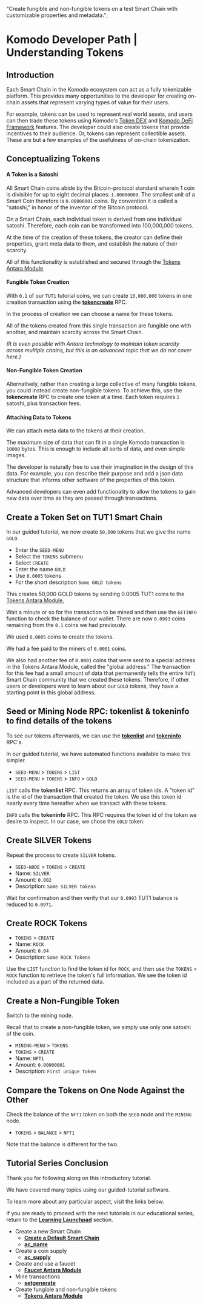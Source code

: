   "Create fungible and non-fungible tokens on a test Smart Chain with customizable properties and metadata.";


# Komodo Developer Path | Understanding Tokens

## Introduction

Each Smart Chain in the Komodo ecosystem can act as a fully tokenizable platform. This provides many opportunities to the developer for creating on-chain assets that represent varying types of value for their users.

For example, tokens can be used to represent real world assets, and users can then trade these tokens using Komodo's [Token DEX](/antara/api/tokens/) and [Komodo DeFi Framework](/komodo-defi-framework/tutorials/) features. The developer could also create tokens that provide incentives to their audience. Or, tokens can represent collectible assets. These are but a few examples of the usefulness of on-chain tokenization.

## Conceptualizing Tokens

#### A Token is a Satoshi

All Smart Chain coins abide by the Bitcoin-protocol standard wherein 1 coin is divisible for up to eight decimal places: `1.00000000`. The smallest unit of a Smart Coin therefore is `0.00000001` coins. By convention it is called a "satoshi," in honor of the inventor of the Bitcoin protocol.

On a Smart Chain, each individual token is derived from one individual satoshi. Therefore, each coin can be transformed into 100,000,000 tokens.

At the time of the creation of these tokens, the creator can define their properties, grant meta data to them, and establish the nature of their scarcity.

All of this functionality is established and secured through the [Tokens Antara Module](/antara/api/tokens/).

#### Fungible Token Creation

With `0.1` of our `TUT1` tutorial coins, we can create `10,000,000` tokens in one creation transaction using the [<b>tokencreate</b>](/antara/api/tokens/#tokencreate) RPC.

In the process of creation we can choose a name for these tokens.

All of the tokens created from this single transaction are fungible one with another, and maintain scarcity across the Smart Chain.

*(It is even possible with Antara technology to maintain token scarcity across multiple chains, but this is an advanced topic that we do not cover here.)*

#### Non-Fungible Token Creation

Alternatively, rather than creating a large collective of many fungible tokens, you could instead create non-fungible tokens. To achieve this, use the <b>tokencreate</b> RPC to create one token at a time. Each token requires `1` satoshi, plus transaction fees.

#### Attaching Data to Tokens

We can attach meta data to the tokens at their creation.

The maximum size of data that can fit in a single Komodo transaction is `10000` bytes. This is enough to include all sorts of data, and even simple images.

The developer is naturally free to use their imagination in the design of this data. For example, you can describe their purpose and add a json data structure that informs other software of the properties of this token.

Advanced developers can even add functionality to allow the tokens to gain new data over time as they are passed through transactions.

## Create a Token Set on TUT1 Smart Chain

In our guided tutorial, we now create `50,000` tokens that we give the name `GOLD`.

*   Enter the `SEED-MENU`
*   Select the `TOKENS` submenu
*   Select `CREATE`
*   Enter the name `GOLD`
*   Use `0.0005` tokens
*   For the short description `Some GOLD tokens`

This creates 50,000 GOLD tokens by sending 0.0005 TUT1 coins to the [Tokens Antara Module.](/antara/api/tokens/#introduction)

Wait a minute or so for the transaction to be mined and then use the `GETINFO` function to check the balance of our wallet. There are now `0.0993` coins remaining from the `0.1` coins we had previously.

We used `0.0005` coins to create the tokens.

We had a fee paid to the miners of `0.0001` coins.

We also had another fee of `0.0001` coins that were sent to a special address in the Tokens Antara Module, called the "global address." The transaction for this fee had a small amount of data that permanently tells the entire `TUT1` Smart Chain community that we created these tokens. Therefore, if other users or developers want to learn about our `GOLD` tokens, they have a starting point in this global address.

## Seed or Mining Node RPC: tokenlist & tokeninfo to find details of the tokens

To see our tokens afterwards, we can use the [<b>tokenlist</b>](/antara/api/tokens/#tokenlist) and [<b>tokeninfo</b>](/antara/api/tokens/#tokeninfo) RPC's.

In our guided tutorial, we have automated functions available to make this simpler.

*   `SEED-MENU` > `TOKENS` > `LIST`
*   `SEED-MENU` > `TOKENS` > `INFO` > `GOLD`

`LIST` calls the <b>tokenlist</b> RPC. This returns an array of token ids. A "token id" is the id of the transaction that created the token. We use this token id nearly every time hereafter when we transact with these tokens.

`INFO` calls the <b>tokeninfo</b> RPC. This RPC requires the token id of the token we desire to inspect. In our case, we chose the `GOLD` token.

<OptimizedImage title=" Komodo Developer Path | Understanding Tokens" src={tutorial1} classNaming="w-full" alt=" Komodo Developer Path | Understanding Tokens" />

## Create SILVER Tokens

Repeat the process to create `SILVER` tokens.

*   `SEED-NODE` > `TOKENS` > `CREATE`
*   Name: `SILVER`
*   Amount: `0.002`
*   Description: `Some SILVER tokens`

Wait for confirmation and then verify that our `0.0993` TUT1 balance is reduced to `0.0971`.

<OptimizedImage title=" Komodo Developer Path | Understanding Tokens" src={tutorial2} classNaming="w-full" alt=" Komodo Developer Path | Understanding Tokens" />

## Create ROCK Tokens

*   `TOKENS` > `CREATE`
*   Name: `ROCK`
*   Amount: `0.04`
*   Description: `Some ROCK Tokens`

Use the `LIST` function to find the token id for `ROCK`, and then use the `TOKENS` > `ROCK` function to retrieve the token's full information. We see the token id included as a part of the returned data.

<OptimizedImage title=" Komodo Developer Path | Understanding Tokens" src={tutorial3} classNaming="w-full" alt=" Komodo Developer Path | Understanding Tokens" />

<OptimizedImage title=" Komodo Developer Path | Understanding Tokens" src={tutorial4} classNaming="w-full" alt=" Komodo Developer Path | Understanding Tokens" />

## Create a Non-Fungible Token

Switch to the mining node.

Recall that to create a non-fungible token, we simply use only one satoshi of the coin.

*   `MINING-MENU` > `TOKENS`
*   `TOKENS` > `CREATE`
*   Name: `NFT1`
*   Amount: `0.00000001`
*   Description: `First unique token`

## Compare the Tokens on One Node Against the Other

Check the balance of the `NFT1` token on both the `SEED` node and the `MINING` node.

*   `TOKENS` > `BALANCE` > `NFT1`

Note that the balance is different for the two.

<OptimizedImage title=" Komodo Developer Path | Understanding Tokens" src={tutorial6} classNaming="w-full" alt=" Komodo Developer Path | Understanding Tokens" />

<OptimizedImage title=" Komodo Developer Path | Understanding Tokens" src={tutorial7} classNaming="w-full" alt=" Komodo Developer Path | Understanding Tokens" />

## Tutorial Series Conclusion

Thank you for following along on this introductory tutorial.

We have covered many topics using our guided-tutorial software.

To learn more about any particular aspect, visit the links below.

If you are ready to proceed with the next tutorials in our educational series, return to the [<b>Learning Launchpad</b>](/start-here/learning-launchpad/#introduction) section.

*   Create a new Smart Chain
    *   [<b>Create a Default Smart Chain</b>](/smart-chains/tutorials/create-a-default-smart-chain/#creating-komodo-smart-chains)
    *   [<b>ac\_name</b>](/antara/setup/antara-customizations/#ac-name)
*   Create a coin supply
    *   [<b>ac\_supply</b>](/antara/setup/antara-customizations/#ac-supply)
*   Create and use a faucet
    *   [<b>Faucet Antara Module</b>](/antara/api/faucet/#introduction)
*   Mine transactions
    *   [<b>setgenerate</b>](/smart-chains/api/generate/#setgenerate)
*   Create fungible and non-fungible tokens
    *   [<b>Tokens Antara Module </b>](/antara/api/tokens/#introduction)
